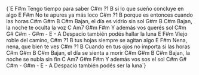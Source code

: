 <Solo
  positions="6,2,3|6,2||1,2|2,2|3,2|2,2,3|1,2||6,2,3|6,2|||||6,2,3|6,2||1,2|2,2|3,2|2,2,3|1,2||6,2,3|6,2|||||6,2,3|6,2||1,2|2,2|3,2|2,2,3|1,2||6,2,3|6,2|||||6,2,3|6,2||1,2|2,2|3,2|2,2,3|1,2||6,2,3|6,2"
  notes="Este intro se toca pulsando la cuerda 3 en el traste 1 y la cuerda 4 en el traste 2. Se repite 4 veces"
/>

<Separator size={2} />

<LyricsAndChords>
{`E                   F#m
    Tengo tiempo                para saber
C#m              ?1         B
    si  lo  que  sueño  concluye  en  algo
E                   F#m
    No te apures                ya más loco
C#m             ?1             B
    porque es entonces cuando las horas
C#m        G#m      B            C#m
Bajan, el  día  es  vidrio  sin  sol
          G#m       B            C#m
Bajan, la noche te oculta   la   voz
       C    Am7    G#m    F#m
Y además    vos    querés sol
   C#m        G#                 C#m - G#m - E - A
Despacio también podés hallar la luna
E                   F#m
    Viejo roble                del camino,
C#m           ?1          B
    tus hojas siempre se agitan algo
E                   F#m
    Nena, nena,                que bien te ves
C#m               ?1         B
    Cuando en tus ojos no importa si las horas
C#m       G#m      B        C#m
Bajan, el día se sienta a morir
C#m        G#m      B        C#m
Bajan, la noche se nubla sin fin
       C    Am7    G#m    F#m
Y además    vos    sos el sol
   C#m        G#                C#m - G#m - E - A
Despacio también podés ser la luna`}
</LyricsAndChords>
